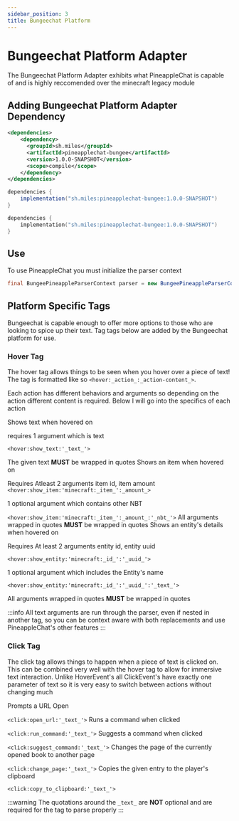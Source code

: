 ```yaml
---
sidebar_position: 3
title: Bungeechat Platform
---
```



# Bungeechat Platform Adapter

The Bungeechat Platform Adapter exhibits what PineappleChat is capable of and is highly reccomended over the minecraft legacy module

## Adding Bungeechat Platform Adapter Dependency

```xml tab={"label":"Maven"}
<dependencies>
    <dependency>
      <groupId>sh.miles</groupId>
      <artifactId>pineapplechat-bungee</artifactId>
      <version>1.0.0-SNAPSHOT</version>
      <scope>compile</scope>
    </dependency>
</dependencies>
```

```groovy tab={"label":"Gradle (Groovy)"}
dependencies {
    implementation("sh.miles:pineapplechat-bungee:1.0.0-SNAPSHOT")
}
```

```kotlin tab={"label":"Gradle (Kotlin)"}
dependencies {
    implementation("sh.miles:pineapplechat-bungee:1.0.0-SNAPSHOT")
}
```

## Use

To use PineappleChat you must initialize the parser context

```java
final BungeePineappleParserContext parser = new BungeePineappleParserContext();
```

## Platform Specific Tags

Bungeechat is capable enough to offer more options to those who are looking to spice up their text. Tag tags below are added by the Bungeechat platform for use.

### Hover Tag

The hover tag allows things to be seen when you hover over a piece of text! The tag is formatted like so `<hover:_action_:_action-content_>`.

Each action has different behaviors and arguments so depending on the action different content is required. Below I will go into the specifics of each action

<Tabs>
<TabItem value="show_text" label="Show Text" default>
Shows text when hovered on

requires 1 argument which is text

`<hover:show_text:'_text_'>`

The given text **MUST** be wrapped in quotes
</TabItem>
<TabItem value="show_item" label="Show Item">
Shows an item when hovered on

Requires Atleast 2 arguments
item id, item amount
`<hover:show_item:'minecraft:_item_':_amount_>`

1 optional argument which contains other NBT

`<hover:show_item:'minecraft:_item_':_amount_:'_nbt_'>`
All arguments wrapped in quotes **MUST** be wrapped in quotes
</TabItem>
<TabItem value="show_entity" label="Show Entity">
Shows an entity's details when hovered on

Requires At least 2 arguments
entity id, entity uuid

`<hover:show_entity:'minecraft:_id_':'_uuid_'>`

1 optional argument which includes the Entity's name

`<hover:show_entity:'minecraft:_id_':'_uuid_':'_text_'>`

All arguments wrapped in quotes **MUST** be wrapped in quotes
</TabItem>
</Tabs>

:::info
All text arguments are run through the parser, even if nested in another tag, so you can be context aware with both replacements and use PineappleChat's other features
:::


### Click Tag

The click tag allows things to happen when a piece of text is clicked on. This can be combined very well with the hover tag to allow for immersive text interaction. 
Unlike HoverEvent's all ClickEvent's have exactly one parameter of text so it is very easy to switch between actions without changing much

<Tabs>
<TabItem value="open_url" label="Open a URL">
Prompts a URL Open

`<click:open_url:'_text_'>`
</TabItem>
<TabItem value="run_command" label="Run a Command">
Runs a command when clicked

`<click:run_command:'_text_'>`
</TabItem>
<TabItem value="suggest_command" label="Suggest a Command">
Suggests a command when clicked

`<click:suggest_command:'_text_'>`
</TabItem>
<TabItem value="change_page" label="Change The Current Book Page">
Changes the page of the currently opened book to another page

`<click:change_page:'_text_'>`
</TabItem>
<TabItem value="copy_to_clipboard" label="Copy To Clipboard">
Copies the given entry to the player's clipboard

`<click:copy_to_clipboard:'_text_'>`
</TabItem>
</Tabs>

:::warning
The quotations around the `_text_` are **NOT** optional and are required for the tag to parse properly
:::
